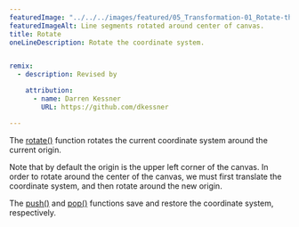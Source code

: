---
featuredImage: "../../../images/featured/05_Transformation-01_Rotate-thumbnail.png"
featuredImageAlt: Line segments rotated around center of canvas.
title: Rotate
oneLineDescription: Rotate the coordinate system.


remix:
  - description: Revised by

    attribution:
      - name: Darren Kessner
        URL: https://github.com/dkessner

---

The
<a href="https://p5js.org/reference/p5/rotate">rotate()</a>
function rotates the current coordinate system around the current
origin.

Note that by default the origin is the upper left corner of the canvas.
In order to rotate around the center of the canvas, we must first
translate the coordinate system, and then rotate around the new origin.

The 
<a href="https://p5js.org/reference/p5/push">push()</a>
and
<a href="https://p5js.org/reference/p5/pop">pop()</a>
functions save and restore the coordinate system, respectively.